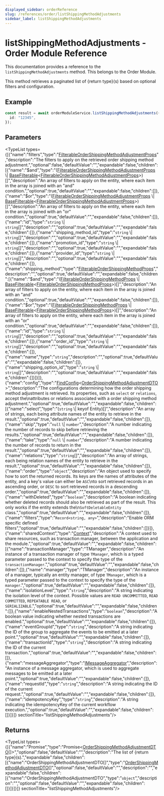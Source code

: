 ```yaml
---
displayed_sidebar: orderReference
slug: /references/order/listShippingMethodAdjustments
sidebar_label: listShippingMethodAdjustments
---
```



# listShippingMethodAdjustments - Order Module Reference

This documentation provides a reference to the `listShippingMethodAdjustments` method. This belongs to the Order Module.

This method retrieves a paginated list of &#123;return type&#125;(s) based on optional filters and configuration.

## Example

```typescript
const result = await orderModuleService.listShippingMethodAdjustments({
  id: "12345",
});
```

## Parameters

<TypeList types={[{"name":"filters","type":"[FilterableOrderShippingMethodAdjustmentProps](../../interfaces/order.FilterableOrderShippingMethodAdjustmentProps.mdx)","description":"The filters to apply on the retrieved order shipping method adjustment.","optional":false,"defaultValue":"","expandable":false,"children":[{"name":"$and","type":"([FilterableOrderShippingMethodAdjustmentProps](../../interfaces/order.FilterableOrderShippingMethodAdjustmentProps.mdx) \\| [BaseFilterable](../../interfaces/order.BaseFilterable.mdx)&#60;[FilterableOrderShippingMethodAdjustmentProps](../../interfaces/order.FilterableOrderShippingMethodAdjustmentProps.mdx)&#62;)[]","description":"An array of filters to apply on the entity, where each item in the array is joined with an \"and\" condition.","optional":true,"defaultValue":"","expandable":false,"children":[]},{"name":"$or","type":"([FilterableOrderShippingMethodAdjustmentProps](../../interfaces/order.FilterableOrderShippingMethodAdjustmentProps.mdx) \\| [BaseFilterable](../../interfaces/order.BaseFilterable.mdx)&#60;[FilterableOrderShippingMethodAdjustmentProps](../../interfaces/order.FilterableOrderShippingMethodAdjustmentProps.mdx)&#62;)[]","description":"An array of filters to apply on the entity, where each item in the array is joined with an \"or\" condition.","optional":true,"defaultValue":"","expandable":false,"children":[]},{"name":"id","type":"`string` \\| `string`[]","description":"","optional":true,"defaultValue":"","expandable":false,"children":[]},{"name":"shipping_method_id","type":"`string` \\| `string`[]","description":"","optional":true,"defaultValue":"","expandable":false,"children":[]},{"name":"promotion_id","type":"`string` \\| `string`[]","description":"","optional":true,"defaultValue":"","expandable":false,"children":[]},{"name":"provider_id","type":"`string` \\| `string`[]","description":"","optional":true,"defaultValue":"","expandable":false,"children":[]},{"name":"shipping_method","type":"[FilterableOrderShippingMethodProps](../../interfaces/order.FilterableOrderShippingMethodProps.mdx)","description":"","optional":true,"defaultValue":"","expandable":false,"children":[{"name":"$and","type":"([FilterableOrderShippingMethodProps](../../interfaces/order.FilterableOrderShippingMethodProps.mdx) \\| [BaseFilterable](../../interfaces/order.BaseFilterable.mdx)&#60;[FilterableOrderShippingMethodProps](../../interfaces/order.FilterableOrderShippingMethodProps.mdx)&#62;)[]","description":"An array of filters to apply on the entity, where each item in the array is joined with an \"and\" condition.","optional":true,"defaultValue":"","expandable":false,"children":[]},{"name":"$or","type":"([FilterableOrderShippingMethodProps](../../interfaces/order.FilterableOrderShippingMethodProps.mdx) \\| [BaseFilterable](../../interfaces/order.BaseFilterable.mdx)&#60;[FilterableOrderShippingMethodProps](../../interfaces/order.FilterableOrderShippingMethodProps.mdx)&#62;)[]","description":"An array of filters to apply on the entity, where each item in the array is joined with an \"or\" condition.","optional":true,"defaultValue":"","expandable":false,"children":[]},{"name":"id","type":"`string` \\| `string`[]","description":"","optional":true,"defaultValue":"","expandable":false,"children":[]},{"name":"order_id","type":"`string` \\| `string`[]","description":"","optional":true,"defaultValue":"","expandable":false,"children":[]},{"name":"name","type":"`string`","description":"","optional":true,"defaultValue":"","expandable":false,"children":[]},{"name":"shipping_option_id","type":"`string` \\| `string`[]","description":"","optional":true,"defaultValue":"","expandable":false,"children":[]}]}]},{"name":"config","type":"[FindConfig](../../interfaces/order.FindConfig.mdx)&#60;[OrderShippingMethodAdjustmentDTO](../../interfaces/order.OrderShippingMethodAdjustmentDTO.mdx)&#62;","description":"The configurations determining how the order shipping method adjustment is retrieved. Its properties, such as `select` or `relations`, accept the\nattributes or relations associated with a order shipping method adjustment.","optional":true,"defaultValue":"","expandable":false,"children":[{"name":"select","type":"(`string` \\| keyof Entity)[]","description":"An array of strings, each being attribute names of the entity to retrieve in the result.","optional":true,"defaultValue":"","expandable":false,"children":[]},{"name":"skip","type":"`null` \\| `number`","description":"A number indicating the number of records to skip before retrieving the results.","optional":true,"defaultValue":"","expandable":false,"children":[]},{"name":"take","type":"`null` \\| `number`","description":"A number indicating the number of records to return in the result.","optional":true,"defaultValue":"","expandable":false,"children":[]},{"name":"relations","type":"`string`[]","description":"An array of strings, each being relation names of the entity to retrieve in the result.","optional":true,"defaultValue":"","expandable":false,"children":[]},{"name":"order","type":"`object`","description":"An object used to specify how to sort the returned records. Its keys are the names of attributes of the entity, and a key's value can either be `ASC`\nto sort retrieved records in an ascending order, or `DESC` to sort retrieved records in a descending order.","optional":true,"defaultValue":"","expandable":false,"children":[]},{"name":"withDeleted","type":"`boolean`","description":"A boolean indicating whether deleted records should also be retrieved as part of the result. This only works if the entity extends the\n`SoftDeletableEntity` class.","optional":true,"defaultValue":"","expandable":false,"children":[]},{"name":"filters","type":"`Record<string, any>`","description":"Enable ORM specific defined filters","optional":true,"defaultValue":"","expandable":false,"children":[]}]},{"name":"sharedContext","type":"[Context](../../interfaces/order.Context.mdx)","description":"A context used to share resources, such as transaction manager, between the application and the module.","optional":true,"defaultValue":"","expandable":false,"children":[{"name":"transactionManager","type":"TManager","description":"An instance of a transaction manager of type `TManager`, which is a typed parameter passed to the context to specify the type of the `transactionManager`.","optional":true,"defaultValue":"","expandable":false,"children":[]},{"name":"manager","type":"TManager","description":"An instance of a manager, typically an entity manager, of type `TManager`, which is a typed parameter passed to the context to specify the type of the `manager`.","optional":true,"defaultValue":"","expandable":false,"children":[]},{"name":"isolationLevel","type":"`string`","description":"A string indicating the isolation level of the context. Possible values are `READ UNCOMMITTED`, `READ COMMITTED`, `REPEATABLE READ`, or `SERIALIZABLE`.","optional":true,"defaultValue":"","expandable":false,"children":[]},{"name":"enableNestedTransactions","type":"`boolean`","description":"A boolean value indicating whether nested transactions are enabled.","optional":true,"defaultValue":"","expandable":false,"children":[]},{"name":"eventGroupId","type":"`string`","description":"A string indicating the ID of the group to aggregate the events to be emitted at a later point.","optional":true,"defaultValue":"","expandable":false,"children":[]},{"name":"transactionId","type":"`string`","description":"A string indicating the ID of the current transaction.","optional":true,"defaultValue":"","expandable":false,"children":[]},{"name":"messageAggregator","type":"[IMessageAggregator](../../interfaces/order.IMessageAggregator.mdx)","description":"An instance of a message aggregator, which is used to aggregate messages to be emitted at a later point.","optional":true,"defaultValue":"","expandable":false,"children":[]},{"name":"requestId","type":"`string`","description":"A string indicating the ID of the current request.","optional":true,"defaultValue":"","expandable":false,"children":[]},{"name":"idempotencyKey","type":"`string`","description":"A string indicating the idempotencyKey of the current workflow execution.","optional":true,"defaultValue":"","expandable":false,"children":[]}]}]}  sectionTitle="listShippingMethodAdjustments"/>

## Returns

<TypeList types={[{"name":"Promise","type":"Promise&#60;[OrderShippingMethodAdjustmentDTO](../../interfaces/order.OrderShippingMethodAdjustmentDTO.mdx)[]&#62;","optional":false,"defaultValue":"","description":"The list of &#123;return type&#125;(s).","expandable":false,"children":[{"name":"OrderShippingMethodAdjustmentDTO[]","type":"[OrderShippingMethodAdjustmentDTO](../../interfaces/order.OrderShippingMethodAdjustmentDTO.mdx)[]","optional":false,"defaultValue":"","description":"","expandable":false,"children":[{"name":"OrderShippingMethodAdjustmentDTO","type":"`object`","description":"","optional":false,"defaultValue":"","expandable":false,"children":[]}]}]}]}  sectionTitle="listShippingMethodAdjustments"/>
